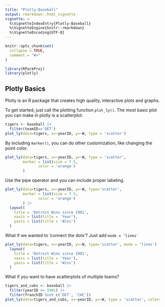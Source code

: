 ```yaml
---
title: "Plotly-Baseball"
output: rmarkdown::html_vignette
vignette: >
  %\VignetteIndexEntry{Plotly-Baseball}
  %\VignetteEngine{knitr::rmarkdown}
  %\VignetteEncoding{UTF-8}
---
```


```r
knitr::opts_chunk$set(
  collapse = TRUE,
  comment = "#>"
)
```

```r
library(RPackProj)
library(plotly)
```

## Plotly Basics

Plotly is an R package that creates high quality, interactive plots and graphs. 

To get started, just call the plotting function `plot_ly()`. The most basic plot you can make in plotly is a scatterplot:

```r
tigers <- baseball |>
  filter(teamID=='DET')
plot_ly(data=tigers, x=~yearID, y=~W, type = 'scatter')
```

By including `marker()`, you can do other customization, like changing the point color.

```r
plot_ly(data=tigers, x=~yearID, y=~W, type = 'scatter', 
        marker = list(size = 7.5,
               color = 'orange')
        )
```

Use the pipe operator and you can include proper labeling. 

```r
plot_ly(data=tigers, x=~yearID, y=~W, type='scatter', 
        marker = list(size = 7.5,
               color = 'orange')
        ) |>
  layout(
    title = 'Detroit Wins since 1901',
    xaxis = list(title = 'Year'),
    yaxis = list(title = 'Wins')
  )
```

What if we wanted to 'connect the dots'? Just add `mode = 'lines'`

```r
plot_ly(data=tigers, x=~yearID, y=~W, type='scatter', mode = 'lines') |>
  layout(
    title = 'Detroit Wins since 1901',
    xaxis = list(title = 'Year'),
    yaxis = list(title = 'Wins')
  ) 
```

What if you want to have scatterplots of multiple teams?

```r
tigers_and_cubs <- baseball |>
  filter(yearID >= 1901) |>
  filter(franchID %in% c('DET', 'CHC')) 
plot_ly(data=tigers_and_cubs, x=~yearID, y=~W, type = 'scatter', color=~teamID)
```













